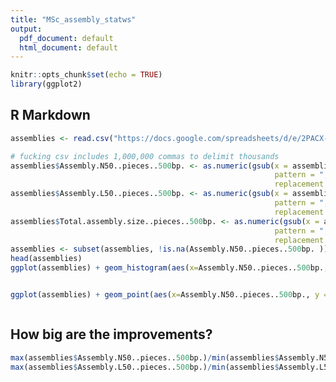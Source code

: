 ```yaml
---
title: "MSc_assembly_statws"
output:
  pdf_document: default
  html_document: default
---
```


```r
knitr::opts_chunk$set(echo = TRUE)
library(ggplot2)
```

## R Markdown


```r
assemblies <- read.csv("https://docs.google.com/spreadsheets/d/e/2PACX-1vSDIzGPYTDV_bQD_90JWCY0ea436EXyzGJqJLoNIGZ4biprvw63624yrUy4dTd_zCegsMAizSruNxoQ/pub?gid=146850885&single=true&output=csv")

# fucking csv includes 1,000,000 commas to delimit thousands
assemblies$Assembly.N50..pieces..500bp. <- as.numeric(gsub(x = assemblies$Assembly.N50..pieces..500bp., 
                                                           pattern = ",", 
                                                           replacement = ""))
assemblies$Assembly.L50..pieces..500bp. <- as.numeric(gsub(x = assemblies$Assembly.L50..pieces..500bp., 
                                                           pattern = ",", 
                                                           replacement = ""))
assemblies$Total.assembly.size..pieces..500bp. <- as.numeric(gsub(x = assemblies$Total.assembly.size..pieces..500bp., 
                                                           pattern = ",", 
                                                           replacement = ""))
assemblies <- subset(assemblies, !is.na(Assembly.N50..pieces..500bp. ))
head(assemblies)
ggplot(assemblies) + geom_histogram(aes(x=Assembly.N50..pieces..500bp., stat="count"), binwidth = 10000) + scale_x_continuous(name = "Assembly N50 length (nucleotides)", labels = scales::comma)


ggplot(assemblies) + geom_point(aes(x=Assembly.N50..pieces..500bp., y = Assembly.L50..pieces..500bp., color=Total.assembly.size..pieces..500bp.)) + scale_x_continuous(name = "Assembly N50 length (nucleotides)", labels = scales::comma) +scale_y_log10(name = "Number of contigs >N50", breaks=c(1,10,50,100,500,1000,5000,10000,50000), labels = scales::comma)



```

## How big are the improvements? 

```r

max(assemblies$Assembly.N50..pieces..500bp.)/min(assemblies$Assembly.N50..pieces..500bp.)
max(assemblies$Assembly.L50..pieces..500bp.)/min(assemblies$Assembly.L50..pieces..500bp.)
  
```

